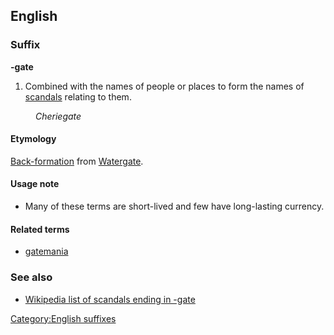 ==English==
===Suffix===
[[Category:English suffixes]]
'''-gate'''

#Combined with the names of people or places to form the names of [[scandal]]s relating to them.
:''Cheriegate''

====Etymology====
[[Back-formation]] from [[Watergate]].

====Usage note====
*Many of these terms are short-lived and few have long-lasting currency.

====Related terms====
*[[gatemania]]

===See also===
*[[en:List_of_scandals_suffixed_with_gate|Wikipedia list of scandals ending in -gate]]